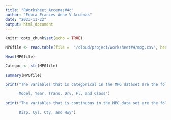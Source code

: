 ```yaml
---
title: "RWorksheet_Arcenas#4c"
author: "Edora Frances Anne V Arcenas"
date: "2023-11-22"
output: html_document
---
```


```r
knitr::opts_chunk$set(echo = TRUE)
```

```r
MPGfile <- read.table(file =  "/cloud/project/worksheet#4/mpg.csv", header = TRUE, sep = ",")

Head(MPGfile)

Categor <- str(MPGfile)

summary(MPGfile)

print("The variables that is categorical in the MPG dataset are the following:
      
      Model, Year, Trans, Drv, Fl, and Class")

print("The variables that is continuous in the MPG data set are the following:
      
      Disp, Cyl, Cty, and Hwy")


```

```r

```

```r

```

```r

```

```r

```

```r

```

```r

```
